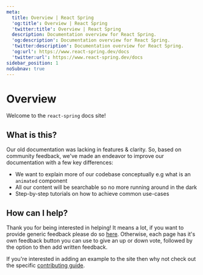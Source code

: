 ```yaml
---
meta:
  title: Overview | React Spring
  'og:title': Overview | React Spring
  'twitter:title': Overview | React Spring
  description: Documentation overview for React Spring.
  'og:description': Documentation overview for React Spring.
  'twitter:description': Documentation overview for React Spring.
  'og:url': https://www.react-spring.dev/docs
  'twitter:url': https://www.react-spring.dev/docs
sidebar_position: 1
noSubnav: true
---
```


# Overview

Welcome to the `react-spring` docs site!


<NavigationGrid cols={2} tiles={NAV_TILES} />

## What is this?

Our old documentation was lacking in features & clarity. So, based on
community feedback, we've made an endeavor to improve our documentation with a
few key differences:

- We want to explain more of our codebase conceptually e.g what is an `animated`
  component
- All our content will be searchable so no more running around in the dark
- Step-by-step tutorials on how to achieve common use-cases

## How can I help?

Thank you for being interested in helping! It means a lot, if you want to provide
generic feedback please do so [here](https://github.com/pmndrs/react-spring/discussions/1931).
Otherwise, each page has it's own feedback button you can use to give an up or down
vote, followed by the option to then add written feedback.

If you're interested in adding an example to the site then why not check out the specific
[contributing guide](https://github.com/pmndrs/react-spring/tree/master/demo/CONTRIBUTING.md).
